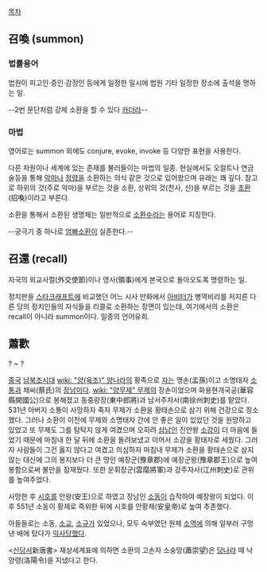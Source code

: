 [[목차]]

== 召喚 (summon) ==
=== 법률용어 ===
법원이 피고인·증인·감정인 등에게 일정한 일시에 법원 기타 일정한 장소에 출석을 명하는 일.

--2번 문단처럼 강제 소환을 할 수 있다 [[카더라]]--

=== 마법 ===
영어로는 summon 외에도 conjure, evoke, invoke 등 다양한 표현을 사용한다.

다른 차원이나 세계에 있는 존재를 불러들이는 마법의 일종. 현실에서도 오컬트나 연금술등을 통해 [[악마]]나 [[정령]]을 소환하는 의식 같은 것으로 있어왔으며 유래는 꽤 깊다. 참고로 하위의 것(주로 악마)을 부르는 것을 소환, 상위의 것(천사, 신)을 부르는 것을 [[초환]](招喚)이라고 부른다.

소환을 통해서 소환된 생명체는 일반적으로 [[소환수]]라는 용어로 지칭한다.

--궁극기 중 하나로 [[엄빠]]소환이 실존한다.--

== 召還 (recall) == 
자국의 외교사절(外交使節)이나 영사(領事)에게 본국으로 돌아오도록 명령하는 일.

정치판을 [[스타크래프트]]에 비교했던 어느 시사 만화에서 [[아비터]]가 병역비리를 저지른 다른 당의 정치인들의 자식들을 리콜로 소환하는 장면이 있는데, 여기에서의 소환은 recall이 아니라 summon이다. 일종의 언어유희.

== 蕭歡 ==
? ~ ?

[[중국]] [[남북조시대]] [[wiki: "양(육조)" 양나라]]의 황족으로 [[자]]는 맹손(孟孫)이고 소명태자 [[소통]]과 채씨(蔡氏)의 [[장남]]이다. [[wiki: "양무제" 무제]]의 장손이었으며 화용현개국공(華容縣開國公)으로 봉해졌고 동중랑장(東中郎將)과 남서주자사(南徐州刺史)를 맡았다. 531년 아버지 소통이 사망하자 죽자 무제가 소환을 황태손으로 삼기 위해 건강으로 징소했다. 그러나 소환이 이전에 무제와 소명태자 간에 안 좋은 일이 있었던 것을 원망하고 있었고 또 무제도 그를 탐탁지 않게 여겼으며 오히려 [[삼남]]인 진안왕 [[소강]]이 더 마음에 들었기 때문에 마침내 한 달 뒤에 소환을 돌려보냈고 이어서 소강을 황태자로 세웠다. 그러자 사람들이 그건 옳지 않다고 여겼고 의심하자 마침내 무제가 소환을 황태손으로 삼지 않는 대신에 그의 봉지보다 더 큰 땅인 예장군(豫章郡)에 예장군왕(豫章郡王)으로 높여 봉함으로써 불만을 잠재웠다. 또한 운휘장군(雲麾將軍)과 강주자사(江州刺史)로 관위를 높여주었다.

사망한 후 [[시호]]를 안왕(安王)으로 하였고 장남인 [[소동]]이 습작하여 예장왕이 되었다. 이후 551년 소동이 황제로 즉위한 뒤에 시호를 안황제(安皇帝)로 높여 추존했다.

아들들로는 소동, [[소교]], [[소규]]가 있었으나, 모두 숙부였던 원제 [[소역]]에 의해 일부러 구멍낸 배에 탔다가 [[익사]]당했다.

<[[신당서]]新唐書> 재상세계표에 의하면 소환의 고손자 소숭망(蕭崇望)은 [[당나라]] 때 낙양령(洛陽令)을 지냈다고 한다.
